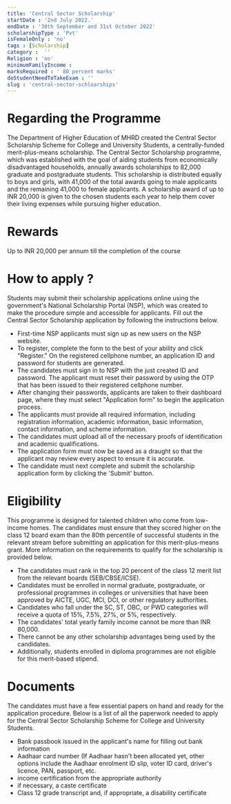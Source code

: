 ```yaml
---
title: 'Central Sector Scholarship'
startDate : '2nd July 2022.'
endDate : '30th September and 31st October 2022'
scholarshipType : 'Pvt'
isFemaleOnly : 'no'
tags : [Scholarship]
category :  ''
Religion : 'no'
minimumFamilyIncome :
marksRequired : ' 80 percent marks'
doStudentNeedToTakeExam : ''
slug : 'central-sector-schloarships'
---
```


# Regarding the Programme
The Department of Higher Education of MHRD created the Central Sector Scholarship Scheme for College and University Students, 
a centrally-funded merit-plus-means scholarship. The Central Sector Scholarship programme, which was established with the goal of aiding students from economically disadvantaged households,
annually awards scholarships to 82,000 graduate and postgraduate students. This scholarship is distributed equally to boys and girls, with 41,000 of the total awards going to male applicants and 
the remaining 41,000 to female applicants. A scholarship award of up to INR 20,000 is given to the chosen students each year to help them cover their living expenses while pursuing higher education.

 
# Rewards

Up to INR 20,000 per annum till the completion of the course

# How to apply ?

Students may submit their scholarship applications online using the government's National Scholarship Portal (NSP), which was created to make the procedure simple and accessible for applicants. 
Fill out the Central Sector Scholarship application by following the instructions below.

 - First-time NSP applicants must sign up as new users on the NSP website.
 - To register, complete the form to the best of your ability and click "Register." On the registered cellphone number, an application ID and password for students are generated.
 - The candidates must sign in to NSP with the just created ID and password. The applicant must reset their password by using the OTP that has been issued to their registered cellphone number.
 - After changing their passwords, applicants are taken to their dashboard page, where they must select "Application form" to begin the application process.
 - The applicants must provide all required information, including registration information, academic information, basic information, contact information, and scheme information.
 - The candidates must upload all of the necessary proofs of identification and academic qualifications.
 - The application form must now be saved as a draught so that the applicant may review every aspect to ensure it is accurate.
 - The candidate must next complete and submit the scholarship application form by clicking the 'Submit' button.


# Eligibility

This programme is designed for talented children who come from low-income homes. 
The candidates must ensure that they scored higher on the class 12 board exam than the 80th percentile of successful students in the relevant stream before submitting an application for this merit-plus-means grant. 
More information on the requirements to qualify for the scholarship is provided below.

- The candidates must rank in the top 20 percent of the class 12 merit list from the relevant boards (SEB/CBSE/ICSE).
- Candidates must be enrolled in normal graduate, postgraduate, or professional programmes in colleges or universities that have been approved by AICTE, UGC, MCI, DCI, or other regulatory authorities.
- Candidates who fall under the SC, ST, OBC, or PWD categories will receive a quota of 15%, 7.5%, 27%, or 5%, respectively.
- The candidates' total yearly family income cannot be more than INR 80,000.
- There cannot be any other scholarship advantages being used by the candidates.
- Additionally, students enrolled in diploma programmes are not eligible for this merit-based stipend.


# Documents

The candidates must have a few essential papers on hand and ready for the application procedure. Below is a list of all the paperwork needed to apply for the Central Sector Scholarship Scheme for College and University Students.

 - Bank passbook issued in the applicant's name for filling out bank information
 - Aadhaar card number (If Aadhaar hasn't been allocated yet, other options include the Aadhaar enrolment ID slip, voter ID card, driver's licence, PAN, passport, etc.
 - income certification from the appropriate authority
 - if necessary, a caste certificate
 - Class 12 grade transcript and, if appropriate, a disability certificate
